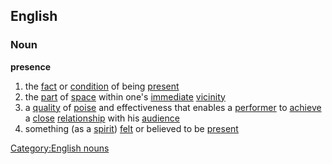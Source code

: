 ==English==
===Noun===
'''presence'''

#the [[fact]] or [[condition]] of being [[present]]
#the [[part]] of [[space]] within one's [[immediate]] [[vicinity]]
#a [[quality]] of [[poise]] and effectiveness that enables a [[performer]] to [[achieve]] a [[close]] [[relationship]] with his [[audience]]
#something (as a [[spirit]]) [[felt]] or believed to be [[present]]

[[Category:English nouns]]